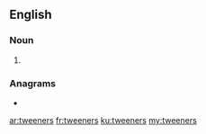 ==English==

===Noun===
{{head|en|noun plural form}}

# {{plural of|tweener|lang=en}}

===Anagrams===
* {{l|en|renewest}}

[[ar:tweeners]]
[[fr:tweeners]]
[[ku:tweeners]]
[[my:tweeners]]